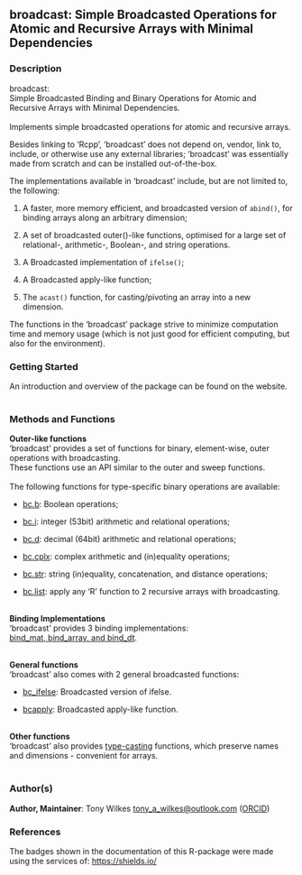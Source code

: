 
## broadcast: Simple Broadcasted Operations for Atomic and Recursive Arrays with Minimal Dependencies {.unnumbered}


### Description

broadcast: <br />
Simple Broadcasted Binding and Binary Operations for Atomic and Recursive Arrays with Minimal Dependencies. <br /> <br />
Implements simple broadcasted operations for atomic and recursive arrays.

Besides linking to 'Rcpp', 'broadcast' does not depend on, vendor, link to, include, or otherwise use any external libraries;
'broadcast' was essentially made from scratch and can be installed out-of-the-box.

The implementations available in 'broadcast' include, but are not limited to, the following:


<ol>
<li> A faster, more memory efficient, and broadcasted version of <code>abind()</code>, for binding arrays along an arbitrary dimension;

</li>
<li> A set of broadcasted outer()-like functions, optimised for a large set of relational-, arithmetic-, Boolean-, and string operations.

</li>
<li> A Broadcasted implementation of <code>ifelse()</code>;

</li>
<li> A Broadcasted apply-like function;

</li>
<li> The <code>acast()</code> function, for casting/pivoting an array into a new dimension.

</li></ol>

The functions in the 'broadcast' package strive to minimize computation time and memory usage (which is not just good for efficient computing, but also for the environment).



### Getting Started

An introduction and overview of the package can be found on the website. <br />
<br />



### Methods and Functions

<b>Outer-like functions</b> <br />
'broadcast' provides a set of functions for binary, element-wise, outer operations
with broadcasting. <br />
These functions use an API similar to the outer and sweep functions. <br />
<br />
The following functions for type-specific binary operations are available:


<ul>
<li> [bc.b](bc.b.qmd): Boolean operations;

</li>
<li> [bc.i](bc.i.qmd): integer (53bit) arithmetic and relational operations;

</li>
<li> [bc.d](bc.d.qmd): decimal (64bit) arithmetic and relational operations;

</li>
<li> [bc.cplx](bc.cplx.qmd): complex arithmetic and (in)equality operations;

</li>
<li> [bc.str](bc.str.qmd): string (in)equality, concatenation, and distance operations;

</li>
<li> [bc.list](bc.list.qmd): apply any 'R' function to 2 recursive arrays with broadcasting. <br /> <br />

</li></ul>

<b>Binding Implementations</b> <br />
'broadcast' provides 3 binding implementations: <br />
[bind_mat, bind_array, and bind_dt](bind.qmd). <br />
<br />

<b>General functions</b> <br />
'broadcast' also comes with 2 general broadcasted functions:


<ul>
<li> [bc_ifelse](bc_ifelse.qmd): Broadcasted version of ifelse.

</li>
<li> [bcapply](bcapply.qmd): Broadcasted apply-like function. <br /> <br />

</li></ul>

<b>Other functions</b> <br />
'broadcast' also provides
[type-casting](typecast.qmd) functions,
which preserve names and dimensions - convenient for arrays. <br /> <br />



### Author(s)

<strong>Author, Maintainer</strong>: Tony Wilkes <a href="mailto:tony_a_wilkes@outlook.com">tony_a_wilkes@outlook.com</a> (<a href="https://orcid.org/0000-0001-9498-8379">ORCID</a>)



### References

The badges shown in the documentation of this R-package were made using the services of: <a href="https://shields.io/">https://shields.io/</a>


